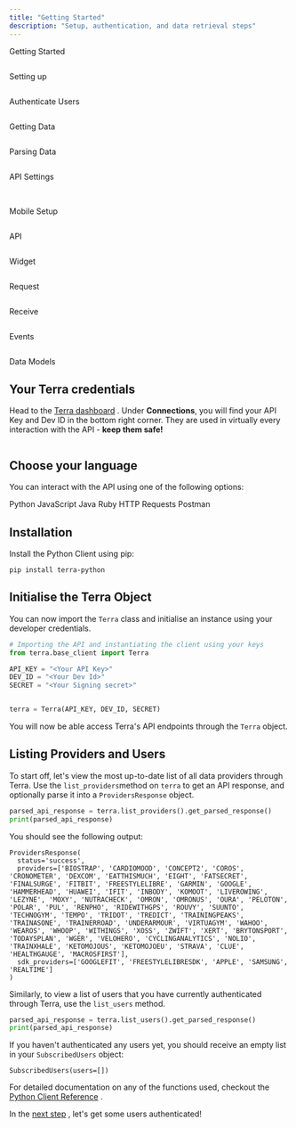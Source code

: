 ```yaml
---
title: "Getting Started"
description: "Setup, authentication, and data retrieval steps"
---
```

Getting Started  
  
<img className="block" src="images/terradocs_s3_eu_west_2_amazonaws_com/_icons_getting_started.png" alt="" />

Setting up  
  
<img className="block" src="images/terradocs_s3_eu_west_2_amazonaws_com/_icons_install_on_backend.png" alt="" />

Authenticate Users  
  
<img className="block" src="images/terradocs_s3_eu_west_2_amazonaws_com/_icons_authenticate_users.png" alt="" />

Getting Data  
  
<img className="block" src="images/terradocs_s3_eu_west_2_amazonaws_com/_icons_receive_data.png" alt="" />

Parsing Data  
  
<img className="block" src="images/terradocs_s3_eu_west_2_amazonaws_com/_icons_understand_our_data.png" alt="" />

API Settings  
  
<img className="block" src="images/terradocs_s3_eu_west_2_amazonaws_com/_icons_customise_terra.png" alt="" />

<img className="block" src="images/terradocs_s3_eu_west_2_amazonaws_com/_icons_manage_integrations.png" alt="" />  
  
Mobile Setup

<img className="block" src="images/terradocs_s3_eu_west_2_amazonaws_com/_icons_api_data_models.png" alt="" />  
  
API

<img className="block" src="images/terradocs_s3_eu_west_2_amazonaws_com/_icons_widget.png" alt="" />  
  
Widget

<img className="block" src="images/terradocs_s3_eu_west_2_amazonaws_com/_icons_historical_data.png" alt="" />  
  
Request

<img className="block" src="images/terradocs_s3_eu_west_2_amazonaws_com/_icons_new_data.png" alt="" />  
  
Receive

<img className="block" src="images/terradocs_s3_eu_west_2_amazonaws_com/_icons_event_types.png" alt="" />  
  
Events

<img className="block" src="images/terradocs_s3_eu_west_2_amazonaws_com/_icons_api_data_models.png" alt="" />  
  
Data Models

## Your Terra credentials

Head to the [Terra dashboard](https://dashboard.tryterra.co)
. Under **Connections**, you will find your API Key and Dev ID in the bottom right corner. They are used in virtually every interaction with the API - **keep them safe!**

<img className="block" src="images/files_readme_io/_88cadbf_image.png" alt="" />

## Choose your language

You can interact with the API using one of the following options:

Python JavaScript Java Ruby HTTP Requests Postman

## Installation

Install the Python Client using pip:

```shell
pip install terra-python

```

## Initialise the Terra Object

You can now import the `Terra` class and initialise an instance using your developer credentials.

```python
# Importing the API and instantiating the client using your keys
from terra.base_client import Terra

API_KEY = "<Your API Key>"
DEV_ID = "<Your Dev Id>"
SECRET = "<Your Signing secret>"


terra = Terra(API_KEY, DEV_ID, SECRET)

```

You will now be able access Terra's API endpoints through the `Terra` object.

## Listing Providers and Users

To start off, let's view the most up-to-date list of all data providers through Terra. Use the `list_providers`method on `terra` to get an API response, and optionally parse it into a `ProvidersResponse` object.

```python
parsed_api_response = terra.list_providers().get_parsed_response()
print(parsed_api_response)

```

You should see the following output:

```
ProvidersResponse(
  status='success', 
  providers=['BIOSTRAP', 'CARDIOMOOD', 'CONCEPT2', 'COROS', 'CRONOMETER', 'DEXCOM', 'EATTHISMUCH', 'EIGHT', 'FATSECRET', 'FINALSURGE', 'FITBIT', 'FREESTYLELIBRE', 'GARMIN', 'GOOGLE', 'HAMMERHEAD', 'HUAWEI', 'IFIT', 'INBODY', 'KOMOOT', 'LIVEROWING', 'LEZYNE', 'MOXY', 'NUTRACHECK', 'OMRON', 'OMRONUS', 'OURA', 'PELOTON', 'POLAR', 'PUL', 'RENPHO', 'RIDEWITHGPS', 'ROUVY', 'SUUNTO', 'TECHNOGYM', 'TEMPO', 'TRIDOT', 'TREDICT', 'TRAININGPEAKS', 'TRAINASONE', 'TRAINERROAD', 'UNDERARMOUR', 'VIRTUAGYM', 'WAHOO', 'WEAROS', 'WHOOP', 'WITHINGS', 'XOSS', 'ZWIFT', 'XERT', 'BRYTONSPORT', 'TODAYSPLAN', 'WGER', 'VELOHERO', 'CYCLINGANALYTICS', 'NOLIO', 'TRAINXHALE', 'KETOMOJOUS', 'KETOMOJOEU', 'STRAVA', 'CLUE', 'HEALTHGAUGE', 'MACROSFIRST'], 
  sdk_providers=['GOOGLEFIT', 'FREESTYLELIBRESDK', 'APPLE', 'SAMSUNG', 'REALTIME']
)

```

Similarly, to view a list of users that you have currently authenticated through Terra, use the `list_users` method.

```python
parsed_api_response = terra.list_users().get_parsed_response()
print(parsed_api_response)

```

If you haven't authenticated any users yet, you should receive an empty list in your `SubscribedUsers` object:

```
SubscribedUsers(users=[])

```

For detailed documentation on any of the functions used, checkout the [Python Client Reference](/reference/reference-python-client)
.

In the [next step](authenticate-users)
, let's get some users authenticated!

